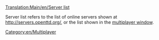[[Translation:Main/en/Server list]]
[[Category:en/Multiplayer]]

Server list refers to the list of online servers shown at [http://servers.openttd.org/ http://servers.openttd.org/], or the list shown in the [[Main/en/Multiplayer|multiplayer window]].